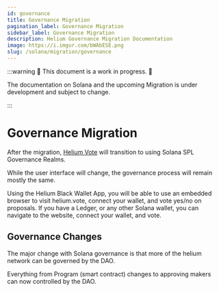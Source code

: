 ```yaml
---
id: governance
title: Governance Migration
pagination_label: Governance Migration
sidebar_label: Governance Migration
description: Helium Governance Migration Documentation
image: https://i.imgur.com/bWAbESE.png
slug: /solana/migration/governance
---
```



:::warning 🚧 This document is a work in progress. 🚧

The documentation on Solana and the upcoming Migration is under development and subject to change.

:::

# Governance Migration

After the migration, [Helium Vote](https://helium.vote) will transition to using Solana SPL Governance Realms.

While the user interface will change, the governance process will remain mostly the same.

Using the Helium Black Wallet App, you will be able to use an embedded browser to visit helium.vote, connect your wallet, and vote yes/no 
on proposals. If you have a Ledger, or any other Solana wallet, you can navigate to the website, connect your wallet, and vote.

## Governance Changes

The major change with Solana governance is that more of the helium network can be governed by the DAO.

Everything from Program (smart contract) changes to approving makers can now controlled by the DAO.
